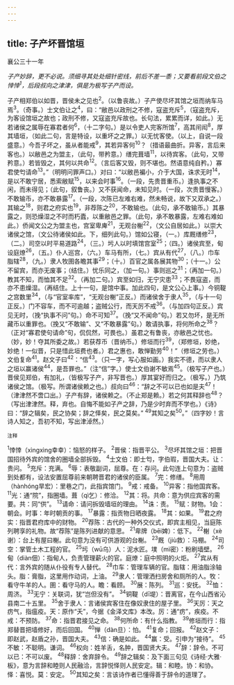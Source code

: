 ```yaml
---
---
---
```

title: 子产坏晋馆垣
---



襄公三十一年

*子产妙辞，更不必说。须细寻其处处细针密线，前后不差一黍；又要看前段文伯之悻悻<sup>1</sup>，后段叔向之津津，俱是为极写子产而设。*

子产相郑伯以如晋，晋侯未之见也<sup>2</sup>。（以鲁丧故。）子产使尽坏其馆之垣而纳车马焉<sup>3</sup>。（奇事。）士文伯让之<sup>4</sup>，曰：“敝邑以政刑之不修，寇盗充斥<sup>5</sup>，（寇盗充斥，为客设馆垣之故也；政刑不修，又寇盗充斥故也。长句法，累累而详，如此。）无若诸侯之属辱在寡君者何<sup>6</sup>，（十二字句。）是以令吏人完客所馆<sup>7</sup>，高其闬闳<sup>8</sup>，厚其墙垣，（如此二句，言是特设，以重坏之之罪。）以无忧客使。（以上，自说一段盛意。）今吾子坏之，虽从者能戒<sup>9</sup>，其若异客何<sup>10</sup>？（措语最曲折。异客，言后来客也。）以敝邑之为盟主，（此句，带矜意。）缮完葺墙<sup>11</sup>，以待宾客。（此句，又带矜意。）若皆毁之，其何以共命<sup>12</sup>。（言后客又毁，则不堪也。然语意纯自矜。）寡君使匄请命<sup>13</sup>。”（明明问罪声口。）对曰：“以敝邑褊小，介于大国，诛求无时<sup>14</sup>，是以不敢宁居，悉索敝赋<sup>15</sup>，以来会时事<sup>16</sup>。（一段，先贵晋重币。）逢执事之不闲，而未得见；（此句，叙鲁丧。）又不获闻命，未知见时。（一段，次贵晋慢客。）不敢输币，亦不敢暴露<sup>17</sup>。（一段，次陈已左难右难，然未畅说，故下又双承之。）其输之<sup>18</sup>，则君之府实也<sup>19</sup>，非荐陈之<sup>20</sup>，不敢输也。（此句，承不敢输币。）其暴露之，则恐燥湿之不时而朽蠹，以重敝邑之罪。（此句，承不敢暴露，左难右难如此。）侨闻文公之为盟主也，宫室卑庳<sup>21</sup>，无观台榭<sup>22</sup>，（文公自居如此。）以崇大诸侯之馆，（文公待诸侯如此。下，细列此句。）馆如公寝，（一。）库厩缮修<sup>23</sup>，（二。）司空以时平易道路<sup>24</sup>，（三。）圬人以时填馆宫室<sup>25</sup>；（四。）诸侯宾至，甸设庭燎<sup>26</sup>，（五。）仆人巡宫，（六。）车马有所，（七。）宾从有代<sup>27</sup>，（八。）巾车脂辖<sup>28</sup>，（九。）隶人牧圉各瞻其事<sup>29</sup>；（十。）百官之属各展其物<sup>30</sup>；（十一。）公不留宾，而亦无废事；（结住。）忧乐同之，（加一句。）事则巡之<sup>31</sup>；（再加一句。）教其不知，而恤其不足<sup>32</sup>。（再加二句。）宾至如归，无宁灾患<sup>33</sup>；不畏寇盗，而亦不患燥湿。（再结住。上十一句，是馆中事。加此四句，是文公心上事。）今铜鞮之宫数里<sup>34</sup>，（与“官室率库”，“无观台榭”正反。）而诸侯舍于隶人<sup>35</sup>，（与十一句正反。）门不容车，而不可逾越；盗贼公行，而天厉不戒<sup>36</sup>。（与加四句正反。）宾见无时，（挽“执事不问”句。）命不可知<sup>37</sup>。（挽“又不闻命”句。）若又勿坏，是无所藏币以重罪也。（挽又“不敢输”、又“不敢暴露”句。）敢请执事，将何所命之<sup>38</sup>？（正对“寡君使句请命”句，侃侃然，可畏也。）虽君之有鲁丧，亦敝邑之忧也。（妙，妙！夺其所委之故。）若获荐币（晋纳币。）修垣而行<sup>39</sup>，（郑修垣，妙绝，妙绝！一似晋，只是惜此垣费也者。）君之惠也，敢惮勤劳<sup>40</sup>！”（修垣之劳也。）文伯复命<sup>41</sup>。赵文子曰<sup>42</sup>：“信<sup>43</sup>。（只一字，写心服如画。）我实不德，而以隶人之垣以赢诸侯<sup>44</sup>，是吾罪也。”（注“信”字。）使士文伯谢不敏焉<sup>45</sup>。（极写子产也。）晋侯见郑伯，有加礼，（皆极写子产，非写晋也。）厚其宴好而归之。（极写。）乃筑诸侯之馆。（极写。所谓诸侯赖之也。）叔向曰<sup>46</sup>：“辞之不可以已也如是夫<sup>47</sup>！（津津然不啻口出。）子产有辞，诸侯赖之。（不止郑是赖。）若之何其释辞也<sup>48</sup>？（写出津津然。释，弃也。自悔不能如子产之辞，乃是少时弃而不学也。）《诗》曰：“辞之辑矣，民之协矣；辞之怿矣，民之莫矣。”
<sup>49</sup>其知之矣<sup>50</sup>。”（四字妙！言诗人知之，吾初不知，写出津淖然。）

<sup>注释</sup>

<sup>1</sup>悻悻（xìngxìng幸幸）：恼怒的样子。
<sup>2</sup>晋侯：指晋平公。
<sup>3</sup>尽坏其馆之垣：把晋国招待外宾的馆舍的圈墙全部拆毁。
<sup>4</sup>士文伯：即士匄，字伯瑕，晋国大夫。让：贵问。
<sup>5</sup>充斥：充满。
<sup>6</sup>辱：表敬副词，屈尊。在：存问。此句连上句意为：盗贼到处都有，设法安置屈尊前来朝聘晋君的诸侯的臣属。
<sup>7</sup>完：修缮。
<sup>8</sup>用周（hànhóng旱宏）：里巷之门，此指宾馆门。
<sup>9</sup>戒：戒备。
<sup>10</sup>异客：指他国宾客。
<sup>11</sup>光：通“院”，指圈墙。葺（qì乞）：修洽。
<sup>12</sup>其：将。共命：意为供应宾客的需要。共：同“供”。
<sup>13</sup>请命：请问拆毁墙垣的理由。
<sup>14</sup>诛：责。
<sup>15</sup>赋：财物。1会：朝会。时事：年时朝贡的事。
<sup>17</sup>暴露：指贡物日晒夜露。
<sup>18</sup>其：如果。
<sup>19</sup>君之府实：指晋君府库中的财物。
<sup>20</sup>荐陈：古代的一种外交仪式，即宾主相见，当庭陈列聘享的礼物。故“荐陈”是陈列进献的意思。
<sup>21</sup>卑牌（bēi婢）：低下。
<sup>22</sup>榭（xè谢）：台上有屋曰榭。此句意为没有可供游观的台榭。
<sup>23</sup>厩（jiù救）：马棚。
<sup>24</sup>司空：掌管土木工程的官。
<sup>25</sup>圬（wū乌）人：泥水匠。墣（mì密）：粉刷墙壁。
<sup>26</sup>甸（diàn佃）：指甸人，负责管理薪火的官。庭燎：庭中照明的火炬。
<sup>27</sup>宾从有代：言外宾的随从仆役有专人替代。
<sup>28</sup>巾车：管理车辆的官。脂辖：用油脂涂轴头。脂：膏脂，这里用作动词，上油。
<sup>29</sup>隶人：管理洒扫房舍和厕所的人。牧：看守牛羊的人。圉：看守马的人。瞻：看顾。
<sup>30</sup>展：陈列。
<sup>31</sup>巡：安抚。
<sup>32</sup>恤：周济。
<sup>33</sup>无宁：关联词，犹“岂但没有”。
<sup>34</sup>铜鞮（dī堤）：晋离官，在今山西省沁县南二十五里。
<sup>35</sup>舍于隶人：言诸侯宾客住在像奴隶住的屋子里。
<sup>36</sup>天厉：天之疠气，指瘟疫。天：原作“夭”，今据《金泽文库》本改。厉：通“疠”，疾疫。不戒：不预防。
<sup>37</sup>命：指晋君接见之命。
<sup>38</sup>何所命：有什么指教。
<sup>39</sup>修垣而行：指郑替晋把墙修好，而后回国。
<sup>40</sup>惮（dàn旦）：怕。
<sup>41</sup>复命；回报。
<sup>42</sup>赵文子：即赵武，赵盾之孙，晋国大夫。
<sup>43</sup>信：确是如此。
<sup>44</sup>赢：受。引申为“接待”。
<sup>45</sup>不敏：不聪明。谦词。
<sup>46</sup>权向：姓羊舌，名肿，晋国贤大夫。
<sup>47</sup>辞：辞令。不可以已：不可以废。
<sup>48</sup>释辞：舍弃辞令。
<sup>49</sup>辞之辑矣：及下面三句见《诗经·大雅·板》，意为言辞和睦则人民融洽，言辞悦怿则人民安定。辑：和睦。协：和协。怿：喜悦。莫：安定。
<sup>50</sup>其知之矣：言该诗作者已懂得善于辞令的道理了。